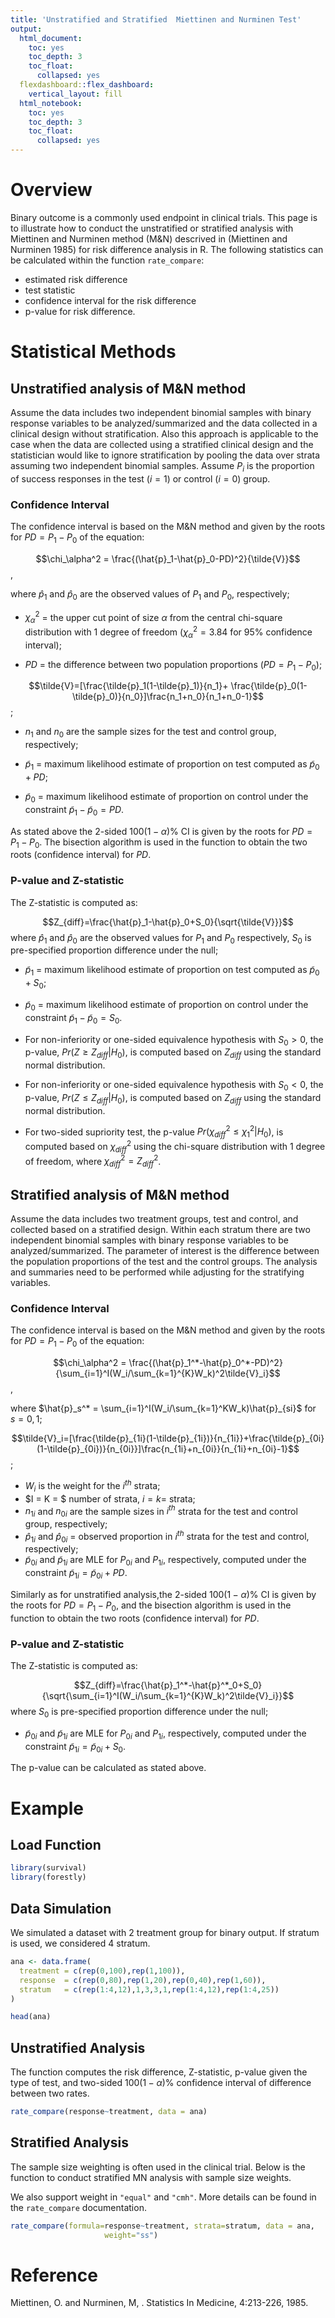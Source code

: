 ```yaml
---
title: 'Unstratified and Stratified  Miettinen and Nurminen Test'
output:
  html_document:
    toc: yes
    toc_depth: 3
    toc_float:
      collapsed: yes
  flexdashboard::flex_dashboard:
    vertical_layout: fill
  html_notebook:
    toc: yes
    toc_depth: 3
    toc_float:
      collapsed: yes
---
```


# Overview

Binary outcome is a commonly used endpoint in clinical trials. 
This page is to illustrate how to conduct the unstratified or stratified analysis 
with Miettinen and Nurminen method (M&N) descrived in (Miettinen and Nurminen 1985) 
for risk difference analysis in R. 
The following statistics can be calculated within the function `rate_compare`: 

- estimated risk difference
- test statistic
- confidence interval for the risk difference
- p-value for risk difference. 

# Statistical Methods

## Unstratified analysis of M&N method

Assume the data includes two independent binomial samples with binary response variables to be
analyzed/summarized and the data collected in a clinical design without stratification. 
Also this approach is applicable to the case when the data are collected 
using a stratified clinical design and 
the statistician would like to ignore stratification 
by pooling the data over strata assuming two independent binomial samples. 
Assume $P_i$ is the proportion of success responses in the test ($i=1$) or control ($i=0$) group.  

### Confidence Interval

The confidence interval is based on the M&N method and given by the roots for $PD=P_1-P_0$ of the equation:  

$$\chi_\alpha^2 = \frac{(\hat{p}_1-\hat{p}_0-PD)^2}{\tilde{V}}$$,  

where $\hat{p}_1$ and $\hat{p}_0$ are the observed values of $P_1$ and $P_0$, respectively; 

- $\chi_\alpha^2$ = the upper cut point of size $\alpha$ from 
the central chi-square distribution 
with 1 degree of freedom ($\chi_\alpha^2 = 3.84$ for $95$% confidence interval);  

- $PD$ = the difference between two population proportions ($PD=P_1-P_0$); 

$$\tilde{V}=[\frac{\tilde{p}_1(1-\tilde{p}_1)}{n_1}+
\frac{\tilde{p}_0(1-\tilde{p}_0)}{n_0}]\frac{n_1+n_0}{n_1+n_0-1}$$; 

- $n_1$ and $n_0$ are the sample sizes for the test and control group, respectively; 

- $\tilde{p}_1$ = maximum likelihood estimate of proportion on test computed as $\tilde{p}_0+PD$;  

- $\tilde{p}_0$ = maximum likelihood estimate of 
proportion on control under the constraint $\tilde{p}_1-\tilde{p}_0=PD$.  

As stated above the 2-sided $100(1-\alpha)$% CI is given by the roots for $PD=P_1-P_0$. 
The bisection algorithm is used in the function to obtain the two roots (confidence interval) for $PD$.

### P-value and Z-statistic

The Z-statistic is computed as:  

$$Z_{diff}=\frac{\hat{p}_1-\hat{p}_0+S_0}{\sqrt{\tilde{V}}}$$
where $\hat{p}_1$ and $\hat{p}_0$ are the observed values 
for $P_1$ and $P_0$ respectively, $S_0$ is pre-specified proportion difference under the null; 

- $\tilde{p}_1$ = maximum likelihood estimate of proportion on test computed as $\tilde{p}_0+S_0$;  

- $\tilde{p}_0$ = maximum likelihood estimate of proportion on control under the constraint $\tilde{p}_1-\tilde{p}_0=S_0$.  

- For non-inferiority or one-sided equivalence hypothesis with $S_0>0$, 
the p-value, $Pr(Z\ge Z_{diff}|H_0)$, is computed based on $Z_{diff}$ using the standard normal distribution. 
- For non-inferiority or one-sided equivalence hypothesis with $S_0<0$, 
the p-value, $Pr(Z\le Z_{diff}|H_0)$, is computed based on $Z_{diff}$ using the standard normal distribution. 
- For two-sided supriority test, the p-value $Pr(\chi_{diff}^2\le \chi_1^2|H_0)$, 
is computed based on $\chi_{diff}^2$ using the chi-square distribution with 1 degree of freedom, 
where $\chi_{diff}^2=Z_{diff}^2$.

## Stratified analysis of M&N method

Assume the data includes two treatment groups, test and control, and collected based on a stratified design. 
Within each stratum there are two independent binomial samples 
with binary response variables to be analyzed/summarized. 
The parameter of interest is the difference between 
the population proportions of the test and the control groups. 
The analysis and summaries need to be performed while adjusting for the stratifying variables.  

### Confidence Interval

The confidence interval is based on the M&N method and given by the roots for $PD=P_1-P_0$ of the equation:  

$$\chi_\alpha^2 = \frac{(\hat{p}_1^*-\hat{p}_0^*-PD)^2}{\sum_{i=1}^I(W_i/\sum_{k=1}^{K}W_k)^2\tilde{V}_i}$$,  

where $\hat{p}_s^* = \sum_{i=1}^I(W_i/\sum_{k=1}^KW_k)\hat{p}_{si}$ for $s=0,1$;  

$$\tilde{V}_i=[\frac{\tilde{p}_{1i}(1-\tilde{p}_{1i})}{n_{1i}}+\frac{\tilde{p}_{0i}(1-\tilde{p}_{0i})}{n_{0i}}]\frac{n_{1i}+n_{0i}}{n_{1i}+n_{0i}-1}$$;  

- $W_i$ is the weight for the $i^{th}$ strata;  
- $I = K = $ number of strata, $i=k=$ strata;  
- $n_{1i}$ and $n_{0i}$ are the sample sizes in $i^{th}$ strata for the test and control group, respectively;  
- $\hat{p}_{1i}$ and $\hat{p}_{0i}$ = observed proportion in $i^{th}$ strata for the test and control, respectively;  
- $\tilde{p}_{0i}$ and $\tilde{p}_{1i}$ are MLE for $P_{0i}$ and $P_{1i}$, respectively, 
computed under the constraint $\tilde{p}_{1i}=\tilde{p}_{0i}+PD$.  

Similarly as for unstratified analysis,the 2-sided $100(1-\alpha)$% CI is given by the roots for $PD=P_1-P_0$, 
and the bisection algorithm is used in the function to obtain the two roots (confidence interval) for $PD$.

### P-value and Z-statistic

The Z-statistic is computed as:  

$$Z_{diff}=\frac{\hat{p}_1^*-\hat{p}^*_0+S_0}{\sqrt{\sum_{i=1}^I(W_i/\sum_{k=1}^{K}W_k)^2\tilde{V}_i}}$$
where $S_0$ is pre-specified proportion difference under the null;

- $\tilde{p}_{0i}$ and $\tilde{p}_{1i}$ are MLE for $P_{0i}$ and $P_{1i}$, respectively, 
computed under the constraint $\tilde{p}_{1i}=\tilde{p}_{0i}+S_0$.  


The p-value can be calculated as stated above.

# Example

## Load Function

```r
library(survival)
library(forestly)
```

## Data Simulation

We simulated a dataset with 2 treatment group for binary output. 
If stratum is used, we considered 4 stratum. 

```r
ana <- data.frame(
  treatment = c(rep(0,100),rep(1,100)),
  response  = c(rep(0,80),rep(1,20),rep(0,40),rep(1,60)),
  stratum   = c(rep(1:4,12),1,3,3,1,rep(1:4,12),rep(1:4,25))
)

head(ana)
```

## Unstratified Analysis

The function computes the risk difference, Z-statistic, p-value given the type of test, 
and two-sided $100(1-\alpha)$% confidence interval of difference between two rates. 

```r
rate_compare(response~treatment, data = ana)
```

## Stratified Analysis

The sample size weighting is often used in the clinical trial. 
Below is the function to conduct stratified MN analysis with sample size weights.

We also support weight in `"equal"` and `"cmh"`. 
More details can be found in the `rate_compare` documentation. 

```r
rate_compare(formula=response~treatment, strata=stratum, data = ana,
                     weight="ss")
```

# Reference

Miettinen, O. and Nurminen, M, \emph{Comparative Analysis of Two Rates}.
Statistics In Medicine, 4:213-226, 1985.
